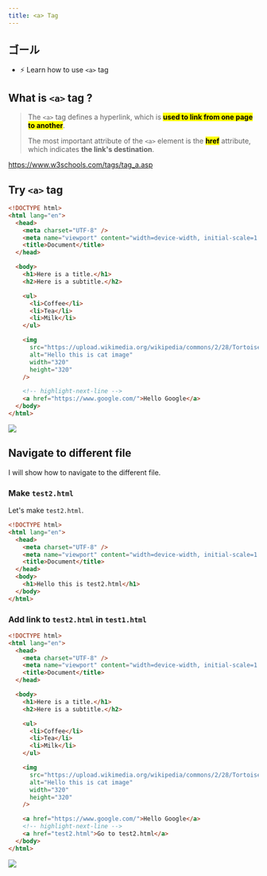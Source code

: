 ```yaml
---
title: <a> Tag
---
```


## ゴール

- ⚡ Learn how to use `<a>` tag

## What is `<a>` tag ?

> The `<a>` tag defines a hyperlink, which is <mark>**used to link from one page to another**</mark>.
>
> The most important attribute of the `<a>` element is the <mark>**href**</mark> attribute, which indicates **the link's destination**.

https://www.w3schools.com/tags/tag_a.asp

## Try `<a>` tag

```html title="test1.html"
<!DOCTYPE html>
<html lang="en">
  <head>
    <meta charset="UTF-8" />
    <meta name="viewport" content="width=device-width, initial-scale=1.0" />
    <title>Document</title>
  </head>

  <body>
    <h1>Here is a title.</h1>
    <h2>Here is a subtitle.</h2>

    <ul>
      <li>Coffee</li>
      <li>Tea</li>
      <li>Milk</li>
    </ul>

    <img
      src="https://upload.wikimedia.org/wikipedia/commons/2/28/Tortoiseshell_she-cat.JPG"
      alt="Hello this is cat image"
      width="320"
      height="320"
    />

    <!-- highlight-next-line -->
    <a href="https://www.google.com/">Hello Google</a>
  </body>
</html>
```

![](https://coderhackers-1304676641.cos.ap-tokyo.myqcloud.com/docs/img/20200507_224112.gif)

## Navigate to different file

I will show how to navigate to the different file.

### Make `test2.html`

Let's make `test2.html`.

```html title="html-test/test2.html"
<!DOCTYPE html>
<html lang="en">
  <head>
    <meta charset="UTF-8" />
    <meta name="viewport" content="width=device-width, initial-scale=1.0" />
    <title>Document</title>
  </head>
  <body>
    <h1>Hello this is test2.html</h1>
  </body>
</html>
```

### Add link to `test2.html` in `test1.html`

```html title="test1.html"
<!DOCTYPE html>
<html lang="en">
  <head>
    <meta charset="UTF-8" />
    <meta name="viewport" content="width=device-width, initial-scale=1.0" />
    <title>Document</title>
  </head>

  <body>
    <h1>Here is a title.</h1>
    <h2>Here is a subtitle.</h2>

    <ul>
      <li>Coffee</li>
      <li>Tea</li>
      <li>Milk</li>
    </ul>

    <img
      src="https://upload.wikimedia.org/wikipedia/commons/2/28/Tortoiseshell_she-cat.JPG"
      alt="Hello this is cat image"
      width="320"
      height="320"
    />

    <a href="https://www.google.com/">Hello Google</a>
    <!-- highlight-next-line -->
    <a href="test2.html">Go to test2.html</a>
  </body>
</html>
```

![](https://coderhackers-1304676641.cos.ap-tokyo.myqcloud.com/docs/img/20200507_224542.gif)

<!-- ## Try absolute Path

Instead of this code

```html title="Relative Path"
<a href="test2.html">Go to test2.html</a>
```

The below code also works.

```html title="Abosolute Path"
<a href="file:///C:/Users/kohheepeace/Desktop/html-test/test2.html">
  Go to test2.html
</a>
```

In the next step, let's check the difference of `relative path` and `absolute path`. -->
